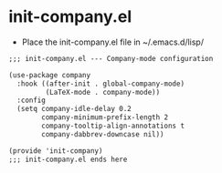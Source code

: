 # init-company.el

- Place the init-company.el file in ~/.emacs.d/lisp/

```default
;;; init-company.el --- Company-mode configuration

(use-package company
  :hook ((after-init . global-company-mode)
         (LaTeX-mode . company-mode))
  :config
  (setq company-idle-delay 0.2
        company-minimum-prefix-length 2
        company-tooltip-align-annotations t
        company-dabbrev-downcase nil))

(provide 'init-company)
;;; init-company.el ends here
```

